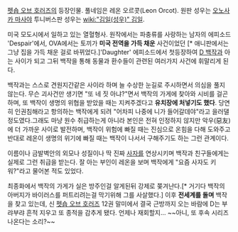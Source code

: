 [[펫숍 오브 호러즈]]의 등장인물. 풀네임은 레온 오르콧(Leon Orcot). 원판 성우는 [[오노사카 마사야]] 투니버스판 성우는 [[wiki:"김일(성우)" 김일]].

미국 모도시에서 일하고 있는 열혈형사. 원작에서는 파충류를 사랑하는 남자의 에피소드 'Despair'에서, OVA에서는 토끼가 '''미국 전역을 가득 채운''' 사건이었던 [* 애니판에서는 그냥 집을 가득 채운 걸로 바뀌었다.]'Daughter' 에피소드에서 첫등장하여 [[D 백작]]과 아는 사이가 되고 그뒤 백작을 통해 동물과 환수들이 관련된 여러가지 사건에 휘말리게 된다.

백작과는 스스로 견원지간같은 사이라 하며 늘 수상한 눈길로 주시하면서 의심을 풀지 않는다. 무슨 괴사건만 생기면 "또 네 짓 아냐?"면서 백작의 가게에 찾아와 시비를 걸곤 하며, 또 백작이 생명의 위협을 받았을 때는 지켜주겠다고 '''유치장에 처넣기도 했다'''. 당연히 인권침해라고 항의하는 백작에게 되려 "어차피 나중에 니가 들어갈데야"라고 을러댈 정도였다.그래도 마냥 원수 취급하는게 아니라 본인은 전혀 인정하지 않지만 악우(惡友)에 더 가까운 사이로 발전하며, 백작이 위험에 빠질 때는 진심으로 온힘을 다해 도와주고 반대로 레온이 생명의 위기에 빠질 때는 백작이 나서서 구해주기도 하는 그런 관계이다.

이름이나 금발벽안의 외모나 성질이나 딱 진짜 [[사자]]를 연상시키며 백작과 친구들에게는 실제로 그런 취급을 받는다. 잘 아는 부인이 레온을 보며 백작에게 "요즘 사자도 키워?"라고 물어본 적도 있었다.

최종화에서 백작의 가게가 실은 방주인걸 알게된뒤 강제로 쫒겨난다.[* 거기다 백작의 아버지가 바이러스를 퍼트리려는걸 막기위해 그를 사살했다.] 이후 '''전세계를 돌며''' 백작을 찾고 있는데, 신 [[펫숍 오브 호러즈]] 12권 말미에서 결국 근방까지 오는 바람에 D는 부랴부랴 흔적 지우고 또 종적을 감추게 됐다. 언제나 재회할지... ~~아니, 또 후속 시리즈 나온다는 소리?~~


